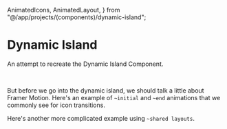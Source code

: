   AnimatedIcons,
  AnimatedLayout,
} from "@/app/projects/(components)/dynamic-island";

# Dynamic Island

An attempt to recreate the Dynamic Island Component.

<br />

But before we go into the dynamic island, we should talk a little about Framer Motion. Here's an example of `~initial` and `~end` animations that we commonly see for icon transitions.

<AnimatedIcons />

Here's another more complicated example using `~shared layouts`.

<AnimatedLayout />
